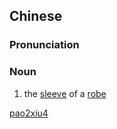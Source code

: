 ==Chinese==
{{zh-forms}}

===Pronunciation===
{{zh-pron
|m=páoxiù
|cat=n
}}

===Noun===
{{zh-noun}}

# {{lb|zh|literary}} the [[sleeve]] of a [[robe]]

[[Category:Mandarin literary terms|pao2xiu4]]